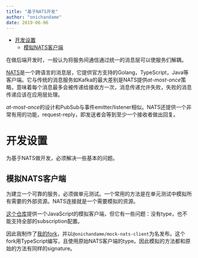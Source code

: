 ```yaml
---
title: "基于NATS开发"
author: "onichandame"
date: 2019-06-06
---
```


<!-- vim-markdown-toc GFM -->

* [开发设置](#开发设置)
  * [模拟NATS客户端](#模拟nats客户端)

<!-- vim-markdown-toc -->

在做后端开发时，一般认为将服务间通信通过统一的消息层可以使服务们解耦。

[NATS][nats]是一个跨语言的消息层，它提供官方支持的Golang，TypeScript，Java等客户端。它与传统的消息服务如Kafka的最大差别是NATS提供*at-most-once*策略，意味着每个消息最多会被传递给接收方一次，消息传递允许失败，失败的消息传递应该在应用层处理。

*at-most-once*的设计和PubSub与事件emitter/listener相似。NATS还提供一个非常有用的功能，request-reply，即发送者会等到至少一个接收者做出回复。

# 开发设置

为基于NATS做开发，必须解决一些基本的问题。

## 模拟NATS客户端

为建立一个可靠的服务，必须做单元测试。一个常用的方法是在单元测试中模拟所有需要的外部资源。NATS连接就是一个需要模拟的资源。

[这个仓库][orig-mock]提供一个JavaScript的模拟客户端，但它有一些问题：没有type，也不能支持全部的subscription配置。

因此我制作了[我的fork][mock]，并以`@onichandame/mock-nats-client`为名发布。这个fork用TypeScript编写，且使用原始NATS客户端的type。因此模拟的方法都和原始的方法有同样的signature。

[nats]: https://nats.io/
[orig-mock]: https://github.com/FrostDigital/mock-nats-client
[mock]: https://github.com/onichandame/mock-nats-client
